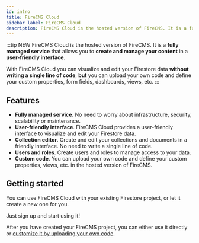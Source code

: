 ```yaml
---
id: intro
title: FireCMS Cloud
sidebar_label: FireCMS Cloud
description: FireCMS Cloud is the hosted version of FireCMS. It is a fully managed service that allows you to create and manage your content in a user-friendly interface. With FireCMS Cloud you can visualize and edit your Firestore data without writing a single line of code, but you can upload your own code and define your custom properties, form fields, dashboards, views, etc.
---
```



:::tip NEW
FireCMS Cloud is the hosted version of FireCMS. It is a **fully managed
service** that allows you to **create and manage your content** in a
**user-friendly interface**.

With FireCMS Cloud you can visualize and edit your Firestore data **without writing a single line of code**,
**but** you can upload your own code and define your custom properties, form fields, dashboards, views, etc.
:::

## Features

- **Fully managed service**. No need to worry about infrastructure, security,
scalability or maintenance.
- **User-friendly interface**. FireCMS Cloud provides a user-friendly interface
to visualize and edit your Firestore data.
- **Collection editor**. Create and edit your collections and documents in a
friendly interface. No need to write a single line of code.
- **Users and roles**. Create users and roles to manage access to your data.
- **Custom code**. You can upload your own code and define your custom
properties, views, etc. in the hosted version of FireCMS.


## Getting started

You can use FireCMS Cloud with your existing Firestore project, or let it create
a new one for you.

Just sign up and start using it!

<DocsCloudCTA/>

After you have created your FireCMS project, you can either use it directly or [customize it
by uploading your own code](./cloud/quickstart).

